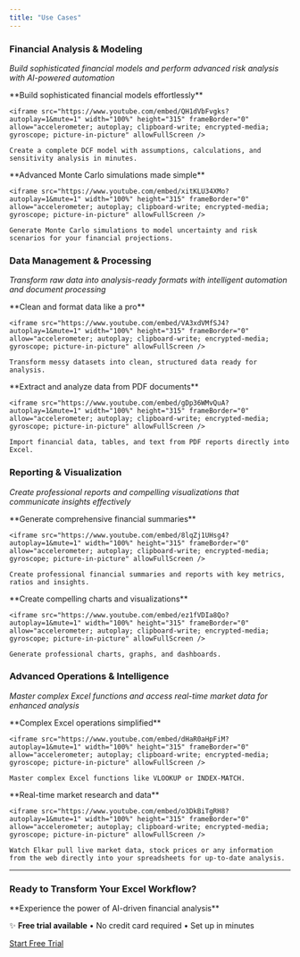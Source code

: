 ```yaml
---
title: "Use Cases"
---
```


### Financial Analysis & Modeling

_Build sophisticated financial models and perform advanced risk analysis with AI-powered automation_

<CardGroup cols={2}>
  <Card title="Financial Modeling" icon="chart-line">
    **Build sophisticated financial models effortlessly**

    <iframe src="https://www.youtube.com/embed/QH1dVbFvgks?autoplay=1&mute=1" width="100%" height="315" frameBorder="0" allow="accelerometer; autoplay; clipboard-write; encrypted-media; gyroscope; picture-in-picture" allowFullScreen />

    Create a complete DCF model with assumptions, calculations, and sensitivity analysis in minutes.
  </Card>
  <Card title="Risk Analysis" icon="dice">
    **Advanced Monte Carlo simulations made simple**

    <iframe src="https://www.youtube.com/embed/xitKLU34XMo?autoplay=1&mute=1" width="100%" height="315" frameBorder="0" allow="accelerometer; autoplay; clipboard-write; encrypted-media; gyroscope; picture-in-picture" allowFullScreen />

    Generate Monte Carlo simulations to model uncertainty and risk scenarios for your financial projections.
  </Card>
</CardGroup>

### Data Management & Processing

_Transform raw data into analysis-ready formats with intelligent automation and document processing_

<CardGroup cols={2}>
  <Card title="Data Management" icon="table">
    **Clean and format data like a pro**

    <iframe src="https://www.youtube.com/embed/VA3xdVMfSJ4?autoplay=1&mute=1" width="100%" height="315" frameBorder="0" allow="accelerometer; autoplay; clipboard-write; encrypted-media; gyroscope; picture-in-picture" allowFullScreen />

    Transform messy datasets into clean, structured data ready for analysis.
  </Card>
  <Card title="PDF Analysis" icon="file-pdf">
    **Extract and analyze data from PDF documents**

    <iframe src="https://www.youtube.com/embed/gDp36WMvQuA?autoplay=1&mute=1" width="100%" height="315" frameBorder="0" allow="accelerometer; autoplay; clipboard-write; encrypted-media; gyroscope; picture-in-picture" allowFullScreen />

    Import financial data, tables, and text from PDF reports directly into Excel.
  </Card>
</CardGroup>

### Reporting & Visualization

_Create professional reports and compelling visualizations that communicate insights effectively_

<CardGroup cols={2}>
  <Card title="Financial Reporting" icon="file-invoice-dollar">
    **Generate comprehensive financial summaries**

    <iframe src="https://www.youtube.com/embed/8lqZj1UHsg4?autoplay=1&mute=1" width="100%" height="315" frameBorder="0" allow="accelerometer; autoplay; clipboard-write; encrypted-media; gyroscope; picture-in-picture" allowFullScreen />

    Create professional financial summaries and reports with key metrics, ratios and insights.
  </Card>
  <Card title="Data Visualization" icon="chart-bar">
    **Create compelling charts and visualizations**

    <iframe src="https://www.youtube.com/embed/ez1fVDIa8Qo?autoplay=1&mute=1" width="100%" height="315" frameBorder="0" allow="accelerometer; autoplay; clipboard-write; encrypted-media; gyroscope; picture-in-picture" allowFullScreen />

    Generate professional charts, graphs, and dashboards.
  </Card>
</CardGroup>

### Advanced Operations & Intelligence

_Master complex Excel functions and access real-time market data for enhanced analysis_

<CardGroup cols={2}>
  <Card title="Advanced Functions" icon="function">
    **Complex Excel operations simplified**

    <iframe src="https://www.youtube.com/embed/dHaR0aHpFiM?autoplay=1&mute=1" width="100%" height="315" frameBorder="0" allow="accelerometer; autoplay; clipboard-write; encrypted-media; gyroscope; picture-in-picture" allowFullScreen />

    Master complex Excel functions like VLOOKUP or INDEX-MATCH.
  </Card>
  <Card title="Market Intelligence" icon="search">
    **Real-time market research and data**

    <iframe src="https://www.youtube.com/embed/o3DkBiTgRH8?autoplay=1&mute=1" width="100%" height="315" frameBorder="0" allow="accelerometer; autoplay; clipboard-write; encrypted-media; gyroscope; picture-in-picture" allowFullScreen />

    Watch Elkar pull live market data, stock prices or any information from the web directly into your spreadsheets for up-to-date analysis.
  </Card>
</CardGroup>

---

### Ready to Transform Your Excel Workflow?

<Card title="Get Started with Elkar" icon="play">
  **Experience the power of AI-driven financial analysis**

  ✨ **Free trial available** • No credit card required • Set up in minutes

  [Start Free Trial](/getting-started)
</Card>
